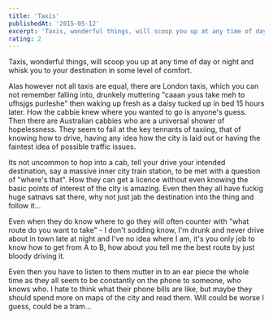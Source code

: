 ```yaml
---
title: 'Taxis'
publishedAt: '2015-05-12'
excerpt: 'Taxis, wonderful things, will scoop you up at any time of day or night and whisk you to your destination in some level of comfort.'
rating: 2
---
```

Taxis, wonderful things, will scoop you up at any time of day or night and whisk you to your destination in some level of comfort.

Alas however not all taxis are equal, there are London taxis, which you can not remember falling into, drunkely muttering "caaan yous take meh to ufhsjgs purleshe" then waking up fresh as a daisy tucked up in bed 15 hours later. How the cabbie knew where you wanted to go is anyone's guess.  Then there are Australian cabbies who are a universal shower of hopelessness. They seem to fail at the key tennants of taxiing, that of knowing how to drive, having any idea how the city is laid out or having the faintest idea of possible traffic issues.

Its not uncommon to hop into a cab, tell your drive your intended destination, say a massive inner city train station, to be met with a question of "where's that". How they can get a licence without even knowing the basic points of interest of the city is amazing. Even then they all have fuckig huge satnavs sat there, why not just jab the destination into the thing and follow it...

Even when they do know where to go they will often counter with "what route do you want to take" - I don't sodding know, I'm drunk and never drive about in town late at night and I've no idea where I am, it's you only job to know how to get from A to B, how about you tell me the best route by just bloody driving it.

Even then you have to listen to them mutter in to an ear piece the whole time as they all seem to be constantly on the phone to someone, who knows who. I hate to think what their phone bills are like, but maybe they should spend more on maps of the city and read them.  Will could be worse I guess, could be a tram...